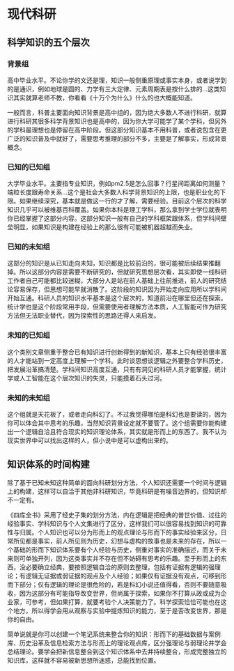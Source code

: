 # 现代科研 {#intro}

## 科学知识的五个层次

### 背景组

高中毕业水平。不论你学的文还是理，知识一般侧重原理或事实本身，或者说学到的是通识，例如地球是圆的、力学有三大定律、元素周期表是按什么排的…这类知识其实就算老师不教，你看看《十万个为什么》什么的也大概能知道。

一般而言，科普主要面向知识背景是高中组的，因为绝大多数人不进行科研，就算进行科研其很多科学背景知识也是高中的，因为你大学可能学了某个学科，但另外的学科最理想也是停留在高中阶段。但这部分知识基本不用科普，或者说包含在更广泛的知识普及中就好了，需要思考推理的部分不多，主要是了解事实，形成背景概念。

### 已知的已知组

大学毕业水平。主要指专业知识，例如pm2.5是怎么回事？行星间距离如何测量？端粒长度跟寿命关系…这个是社会大多数人科学背景知识的上限，也是职业化的下限。如果继续深究，基本就是做这一行的才了解，需要经验。目前这个层次的科学知识几乎可以被维基百科覆盖。如果你本科是理工学科，那么拿到学士学位就表明你已经掌握了这部分内容。这部分知识一般有自己的学科框架跟体系，但学科间壁垒明显，如果知识是构建在经验上的那么很有可能被机器超越而失业。

### 已知的未知组

这部分的知识是从已知走向未知，知识都是比较前沿的，很可能被后续结果推翻掉。所以这部分内容是需要不断研究的，但就研究思想层次看，其实即使一线科研工作者自己可能都比较迷糊，大部分人是站在前人基础上往前推进，前人的研究结论容易保存，但思想可能早就消散了。这阶段的知识因为开始走向应用所以学科间开始互通。科研人员的知识水平基本是这个层次的，知道前沿在哪里但还在探索。统计学也是这个阶段常用手段，但需要使用者理解方法本质，人工智能可作为研究方法但无法职业替代，因为探索性的思路还得人来启发。

### 未知的已知组

这个类别文章侧重于整合已有知识进行创新得到的新知识，基本上只有经验很丰富的人才能站到一定高度上理解一个学科。此时谈思想谈逻辑之外要整合学科历史，把发展沿革搞清楚。学科间知识高度互通，只有有洞见的科研人员才能掌握，统计学或人工智能在这个层次知识的失灵，只能摸着石头过河。

### 未知的未知组

这个组就是天花板了，或者走向科幻了。不过我觉得哪怕是科幻也是要读的，因为你可以体会其中思考的乐趣，当然知识背景设定就不要管了。这个组需要你能构建出一个逻辑自洽且符合现实的知识理论体系，其实就是形而上的东西了。我不认为现实世界中可以找出这样的人，但小说中是可以虚构出来的。

## 知识体系的时间构建

除了基于已知未知这种简单的面向科研划分方法，个人知识还需要一个时间与逻辑上的构建，这样可以自洽于其他非科研知识，毕竟科研是有噪音边界的，但知识却不一定有。

《四库全书》采用了经史子集的划分方法，内在逻辑是把经典的普世价值、过往的经验事实、学科知识与个人文集进行了区分，这样我们可以很容易找到知识的可靠性与归属。个人知识也可以分为形而上的观点理论与形而下的事实经验来区分，日常所见都是事实，前人所见则为历史，幻想与虚构的故事也是未来的存在，所以一个基础的形而下知识体系要有个人经验与历史，侧重对事实的准确描述，而关于未来则可单独开列，因为这类事实并不存在但不妨碍有思考的乐趣。至于形而上的东西，没必要确立经典，要按照逻辑自洽的原则去整理，包括有证据有逻辑的强理论；有逻辑无证据或弱证据的观点及个人经验；如果仅有证据没有观点，可移到形而下部分；仅有逻辑的理论是很危险的，若是科幻小说还值得看，否则不要随意吸收，因为这部分有可能指导改变世界，但尚属于探索，如果你不打算从政或成为企业家，可参考，但如果打算，就要考验个人决策能力了。科学探索恰恰可能也在这个地方，所以得学会用从观察与实验中提炼知识的能力，至于是否改变世界，那是你的自由。

简单说就是你可以创建一个笔记系统来整合你的知识：形而下的基础数据与案例库、历史沿革及信息检索方法与形而上的理论观点库，区分强理论与弱理论并学会总结理论。要学会把新信息整合到这个知识体系中去并持续整合，形成完整独立的知识库，这样就不容易被新思想所迷惑，总能找到位置。
